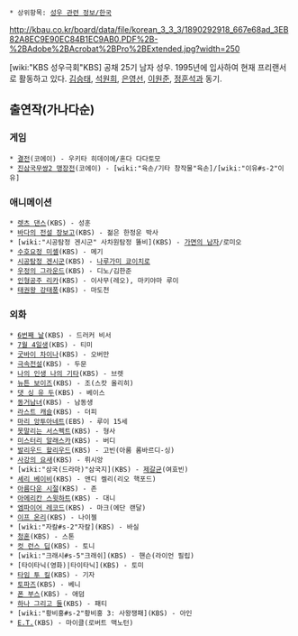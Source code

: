  * 상위항목: [[성우 관련 정보/한국]]

http://kbau.co.kr/board/data/file/korean_3_3_3/1890292918_667e68ad_3EB82A8EC9E90EC84B1EC9AB0.PDF%2B-%2BAdobe%2BAcrobat%2BPro%2BExtended.jpg?width=250

[wiki:"KBS 성우극회"KBS] 공채 25기 남자 성우. 1995년에 입사하여 현재 프리랜서로 활동하고 있다. [[김승태]], [[석원희]], [[은영선]], [[이원준]], [[정훈석]]과 동기.

== 출연작(가나다순) ==
=== 게임 ===
 * [[결전]](코에이) - 우키타 히데이에/혼다 다다토모
 * [[진삼국무쌍2 맹장전]](코에이) - [wiki:"육손/기타 창작물"육손]/[wiki:"이유#s-2"이유]
=== 애니메이션 ===
 * [[렛츠 댄스]](KBS) - 성훈
 * [[바다의 전설 장보고]](KBS) - 젊은 한정운 박사
 * [wiki:"시공탐정 겐시군" 사차원탐정 똘비](KBS) - [[가면의 남자]]/로미오
 * [[수호요정 미셸]](KBS) - 메기
 * [[시공탐정 겐시군]](KBS) - [[나루가미 쿄이치로]]
 * [[우정의 그라운드]](KBS) - 디노/김한준
 * [[인형공주 리카]](KBS) - 이사무(레오), 마키야마 루이
 * [[태권왕 강태풍]](KBS) - 마도천
=== 외화 ===
 * [[6번째 날]](KBS) - 드러커 비서
 * [[7월 4일생]](KBS) - 티미
 * [[굿바이 차이나]](KBS) - 오버만
 * [[극속전설]](KBS) - 두문
 * [[나의 인생 나의 기타]](KBS) - 브렛
 * [[뉴튼 보이즈]](KBS) - 조(스캇 올리히)
 * [[댓 싱 유 두]](KBS) - 베이스
 * [[동거남녀]](KBS) - 남동생
 * [[라스트 캐슬]](KBS) - 더피
 * [[마리 앙투아네트]](EBS) - 루이 15세
 * [[못말리는 서스펙트]](KBS) - 형사
 * [[미스터리 알래스카]](KBS) - 버디
 * [[발리우드 할리우드]](KBS) - 고빈(아룸 롬바르디-싱)
 * [[사강의 요새]](KBS) - 뤼시앙
 * [wiki:"삼국(드라마)"삼국지](KBS) - [[제갈균]](여효빈)
 * [[셰리 베이비]](KBS) - 앤디 켈리(리오 핵포드)
 * [[아름다운 시절]](KBS) - 존
 * [[아메리칸 스윗하트]](KBS) - 대니
 * [[엠파이어 레코드]](KBS) - 마크(에단 랜달)
 * [[이프 온리]](KBS) - 나이젤
 * [wiki:"자칼#s-2"자칼](KBS) - 바실
 * [[청혼]](KBS) - 스톤
 * [[컷 런스 딥]](KBS) - 토니
 * [wiki:"크래시#s-5"크래쉬](KBS) - 핸슨(라이언 필립)
 * [타이타닉(영화)|타이타닉](KBS) - 토미
 * [[타임 투 킬]](KBS) - 기자
 * [[토파즈]](KBS) - 베니
 * [[폰 부스]](KBS) - 애덤
 * [[하나 그리고 둘]](KBS) - 패티
 * [wiki:"황비홍#s-2"황비홍 3: 사왕쟁패](KBS) - 아인
 * [[E.T.]](KBS) - 마이클(로버트 맥노턴)
